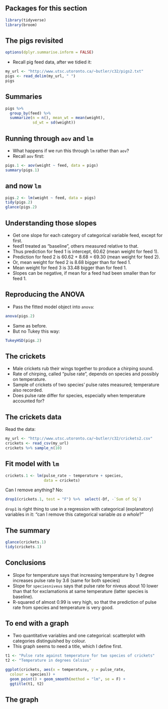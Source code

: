 ## Packages for this section

```r
library(tidyverse)
library(broom)
```


## The pigs revisited

```r
options(dplyr.summarise.inform = FALSE)
```

- Recall pig feed data, after we tidied it: 

```r
my_url <- "http://www.utsc.utoronto.ca/~butler/c32/pigs2.txt"
pigs <- read_delim(my_url, " ")
pigs 
```

## Summaries

```r
pigs %>%
  group_by(feed) %>%
  summarize(n = n(), mean_wt = mean(weight), 
            sd_wt = sd(weight))
```

## Running through `aov` and `lm`
- What happens if we run this through `lm` rather than `aov`? 
- Recall `aov` first: 

```r
pigs.1 <- aov(weight ~ feed, data = pigs)
summary(pigs.1)
```

## and now `lm`

\footnotesize
```r
pigs.2 <- lm(weight ~ feed, data = pigs)
tidy(pigs.2)
glance(pigs.2)
```
\normalsize

## Understanding those slopes
- Get one slope for each category of categorical variable feed, except
for first.
- feed1 treated as “baseline”, others measured relative to that.
- Thus prediction for feed 1 is intercept, 60.62 (mean weight for feed 1).
- Prediction for feed 2 is 60.62 + 8.68 = 69.30 (mean weight for feed 2).
- Or, mean weight for feed 2 is 8.68 bigger than for feed 1.
- Mean weight for feed 3 is 33.48 bigger than for feed 1.
- Slopes can be negative, if mean for a feed had been smaller than for
feed 1.

## Reproducing the ANOVA
- Pass the fitted model object into `anova`:

\footnotesize
```r
anova(pigs.2)
```
\normalsize

- Same as before.
- But no Tukey this way:

\footnotesize
```r
TukeyHSD(pigs.2)
```
\normalsize

## The crickets
- Male crickets rub their wings together to produce a chirping sound.
- Rate of chirping, called “pulse rate”, depends on species and possibly
on temperature.
- Sample of crickets of two species’ pulse rates measured; temperature
also recorded.
- Does pulse rate differ for species, especially when temperature
accounted for?

## The crickets data
Read the data:

\small
```r
my_url <- "http://www.utsc.utoronto.ca/~butler/c32/crickets2.csv"
crickets <- read_csv(my_url)
crickets %>% sample_n(10)
```
\normalsize
## Fit model with `lm` 

```r
crickets.1 <- lm(pulse_rate ~ temperature + species, 
                 data = crickets)
```

Can I remove anything? No:

```r
drop1(crickets.1, test = "F") %>%  select(-Df, -`Sum of Sq`)
```

`drop1` is right thing to use in a regression with categorical (explanatory) variables in it: "can I remove this categorical variable *as a whole*?"

## The summary 

```r
glance(crickets.1)
tidy(crickets.1)
```

## Conclusions
- Slope for temperature says that increasing temperature by 1 degree
increases pulse rate by 3.6 (same for both species)
- Slope for `speciesniveus` says that pulse rate for niveus about 10
lower than that for exclamationis at same temperature (latter species
is baseline).
- R-squared of almost 0.99 is very high, so that the prediction of pulse
rate from species and temperature is very good.

## To end with a graph

- Two quantitative variables and one categorical: scatterplot with categories distinguished by colour.
- This graph seems to need a title, which I define first. 

\small

```r
t1 <- "Pulse rate against temperature for two species of crickets"
t2 <- "Temperature in degrees Celsius"
```

\normalsize

```r
ggplot(crickets, aes(x = temperature, y = pulse_rate,
  colour = species)) +
  geom_point() + geom_smooth(method = "lm", se = F) +
  ggtitle(t1, t2)
```

## The graph

```r
```


